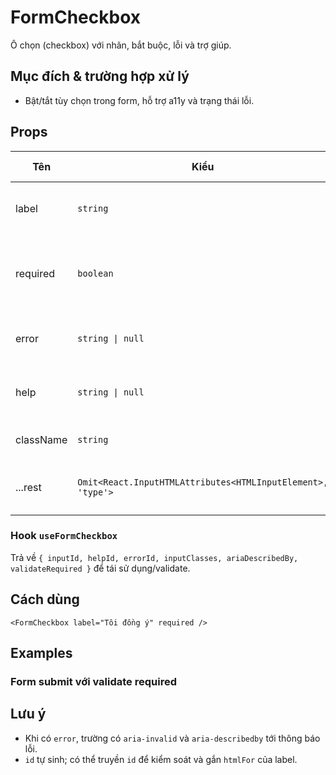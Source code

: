 
# FormCheckbox

Ô chọn (checkbox) với nhãn, bắt buộc, lỗi và trợ giúp.

## Mục đích & trường hợp xử lý

- Bật/tắt tùy chọn trong form, hỗ trợ a11y và trạng thái lỗi.

## Props

| Tên | Kiểu | Mặc định | Mô tả |
| --- | --- | --- | --- |
| label | `string` | - | Nhãn hiển thị cạnh checkbox |
| required | `boolean` | `false` | Bắt buộc; thêm dấu `*` và thuộc tính `required` |
| error | `string \| null` | - | Thông báo lỗi dưới trường |
| help | `string \| null` | - | Gợi ý/hướng dẫn dưới trường |
| className | `string` | - | Bổ sung class Tailwind |
| ...rest | `Omit<React.InputHTMLAttributes<HTMLInputElement>, 'type'>` | - | Thuộc tính input gốc (trừ `type`) |

### Hook `useFormCheckbox`

Trả về `{ inputId, helpId, errorId, inputClasses, ariaDescribedBy, validateRequired }` để tái sử dụng/validate.

## Cách dùng
```tsx
<FormCheckbox label="Tôi đồng ý" required />
```

## Examples

<FormCheckboxBasicDemo />

<FormCheckboxStatesDemo />

<FormCheckboxControlledDemo />

### Form submit với validate required

<FormCheckboxFormDemo />

## Lưu ý

- Khi có `error`, trường có `aria-invalid` và `aria-describedby` tới thông báo lỗi.
- `id` tự sinh; có thể truyền `id` để kiểm soát và gắn `htmlFor` của label.


